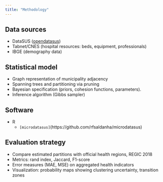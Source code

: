 ```yaml
---
title: "Methodology"
---
```


## Data sources

- DataSUS ([opendatasus](https://opendatasus.saude.gov.br/))
- Tabnet/CNES (hospital resources: beds, equipment, professionals)
- IBGE (demography data)

## Statistical model

- Graph representation of municipality adjacency
- Spanning trees and partitioning via pruning
- Bayesian specification (priors, cohesion functions, parameters).
- Inference algorithm (Gibbs sampler)

## Software

- R
  - `[microdatasus]`(https://github.com/rfsaldanha/microdatasus)

## Evaluation strategy

- Compare estimated partitions with official health regions, REGIC 2018
- Metrics: rand index, Jaccard, F1-score
- Error measures (MAE, MSE) on aggregated health indicators
- Visualization: probability maps showing clustering uncertainty, transition zones